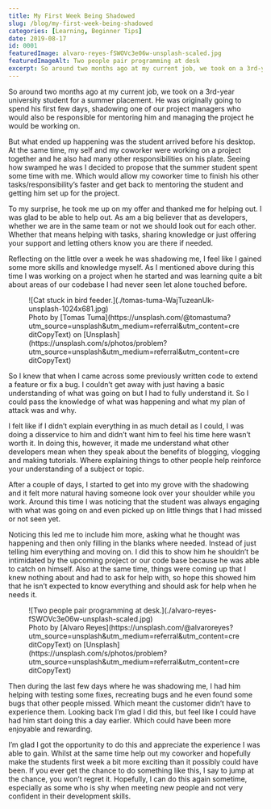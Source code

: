 ```yaml
---
title: My First Week Being Shadowed
slug: /blog/my-first-week-being-shadowed
categories: [Learning, Beginner Tips]
date: 2019-08-17
id: 0001
featuredImage: alvaro-reyes-fSWOVc3e06w-unsplash-scaled.jpg
featuredImageAlt: Two people pair programming at desk
excerpt: So around two months ago at my current job, we took on a 3rd-year university student for a summer placement...
---
```


So around two months ago at my current job, we took on a 3rd-year university student for a summer placement. He was originally going to spend his first few days, shadowing one of our project managers who would also be responsible for mentoring him and managing the project he would be working on.

But what ended up happening was the student arrived before his desktop. At the same time, my self and my coworker were working on a project together and he also had many other responsibilities on his plate. Seeing how swamped he was I decided to propose that the summer student spent some time with me. Which would allow my coworker time to finish his other tasks/responsibility’s faster and get back to mentoring the student and getting him set up for the project.

To my surprise, he took me up on my offer and thanked me for helping out. I was glad to be able to help out. As am a big believer that as developers, whether we are in the same team or not we should look out for each other. Whether that means helping with tasks, sharing knowledge or just offering your support and letting others know you are there if needed.

Reflecting on the little over a week he was shadowing me, I feel like I gained some more skills and knowledge myself. As I mentioned above during this time I was working on a project when he started and was learning quite a bit about areas of our codebase I had never seen let alone touched before.

<figure>
  ![Cat stuck in bird feeder.](./tomas-tuma-WajTuzeanUk-unsplash-1024x681.jpg)
  <figcaption>
    Photo by [Tomas
    Tuma](https://unsplash.com/@tomastuma?utm_source=unsplash&utm_medium=referral&utm_content=creditCopyText)
    on
    [Unsplash](https://unsplash.com/s/photos/problem?utm_source=unsplash&utm_medium=referral&utm_content=creditCopyText)
  </figcaption>
</figure>

So I knew that when I came across some previously written code to extend a feature or fix a bug. I couldn’t get away with just having a basic understanding of what was going on but I had to fully understand it. So I could pass the knowledge of what was happening and what my plan of attack was and why.

I felt like if I didn’t explain everything in as much detail as I could, I was doing a disservice to him and didn’t want him to feel his time here wasn’t worth it. In doing this, however, it made me understand what other developers mean when they speak about the benefits of blogging, vlogging and making tutorials. Where explaining things to other people help reinforce your understanding of a subject or topic.

After a couple of days, I started to get into my grove with the shadowing and it felt more natural having someone look over your shoulder while you work. Around this time I was noticing that the student was always engaging with what was going on and even picked up on little things that I had missed or not seen yet.

Noticing this led me to include him more, asking what he thought was happening and then only filling in the blanks where needed. Instead of just telling him everything and moving on. I did this to show him he shouldn’t be intimidated by the upcoming project or our code base because he was able to catch on himself. Also at the same time, things were coming up that I knew nothing about and had to ask for help with, so hope this showed him that he isn’t expected to know everything and should ask for help when he needs it.

<figure>
  ![Two people pair programming at
  desk.](./alvaro-reyes-fSWOVc3e06w-unsplash-scaled.jpg)
  <figcaption>
    Photo by [Alvaro
    Reyes](https://unsplash.com/@alvaroreyes?utm_source=unsplash&utm_medium=referral&utm_content=creditCopyText)
    on
    [Unsplash](https://unsplash.com/s/photos/problem?utm_source=unsplash&utm_medium=referral&utm_content=creditCopyText)
  </figcaption>
</figure>

Then during the last few days where he was shadowing me, I had him helping with testing some fixes, recreating bugs and he even found some bugs that other people missed. Which meant the customer didn’t have to experience them. Looking back I’m glad I did this, but feel like I could have had him start doing this a day earlier. Which could have been more enjoyable and rewarding.

I’m glad I got the opportunity to do this and appreciate the experience I was able to gain. Whilst at the same time help out my coworker and hopefully make the students first week a bit more exciting than it possibly could have been. If you ever get the chance to do something like this, I say to jump at the chance, you won’t regret it. Hopefully, I can do this again sometime, especially as some who is shy when meeting new people and not very confident in their development skills.
